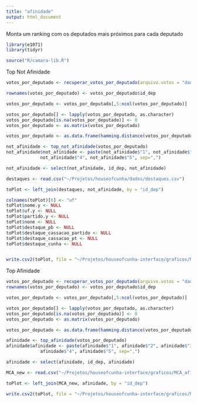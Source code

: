```yaml
---
title: "afinidade"
output: html_document
---
```


Monta um ranking com os deputados mais próximos para cada deputado

```r
library(e1071)
library(tidyr)

source("R/camara-lib.R")
```

Top Not Afinidade

```r
votos_por_deputado <- recuperar_votos_por_deputado(arquivo.votos = "dados/votacoes.csv", corrigir.migracoes = TRUE)

rownames(votos_por_deputado) <- votos_por_deputado$id_dep

votos_por_deputado <- votos_por_deputado[,5:ncol(votos_por_deputado)]

votos_por_deputado[] <- lapply(votos_por_deputado, as.character)
votos_por_deputado[is.na(votos_por_deputado)] <- 0
votos_por_deputado <- as.matrix(votos_por_deputado)

votos_por_deputado <- as.data.frame(hamming.distance(votos_por_deputado))

not_afinidade <- top_not_afinidade(votos_por_deputado)
not_afinidade$not_afinidade <- paste(not_afinidade$"1", not_afinidade$"2", not_afinidade$"3", 
             not_afinidade$"4", not_afinidade$"5", sep=",")

not_afinidade <- select(not_afinidade, id_dep, not_afinidade)

destaques <- read.csv("~/Projetos/houseofcunha/dados/destaques.csv")

toPlot <- left_join(destaques, not_afinidade, by = "id_dep")

colnames(toPlot)[6] <- "uf"
toPlot$nome.y <- NULL
toPlot$uf.y <- NULL
toPlot$partido.y <- NULL
toPlot$none <- NULL
toPlot$destaque_pb <- NULL
toPlot$destaque_cassacao_partido <- NULL
toPlot$destaque_cassacao_pt <- NULL
toPlot$destaque_cunha <- NULL


write.csv2(toPlot, file = "~/Projetos/houseofcunha-interface/graficos/MCA_afinidades_notafinidades.csv", row.names = FALSE)
```

Top Afinidade

```r
votos_por_deputado <- recuperar_votos_por_deputado(arquivo.votos = "dados/votacoes.csv", corrigir.migracoes = TRUE)
rownames(votos_por_deputado) <- votos_por_deputado$id_dep

votos_por_deputado <- votos_por_deputado[,5:ncol(votos_por_deputado)]

votos_por_deputado[] <- lapply(votos_por_deputado, as.character)
votos_por_deputado[is.na(votos_por_deputado)] <- 0
votos_por_deputado <- as.matrix(votos_por_deputado)

votos_por_deputado <- as.data.frame(hamming.distance(votos_por_deputado))

afinidade <- top_afinidade(votos_por_deputado)
afinidade$afinidade <- paste(afinidade$"1", afinidade$"2", afinidade$"3", 
             afinidade$"4", afinidade$"5", sep=",")

afinidade <- select(afinidade, id_dep, afinidade)

MCA_new <- read.csv("~/Projetos/houseofcunha-interface/graficos/MCA_afinidades_notafinidades.csv", sep=";")

toPlot <- left_join(MCA_new, afinidade, by = "id_dep")

write.csv2(toPlot, file = "~/Projetos/houseofcunha-interface/graficos/MCA_afinidades_notafinidades.csv", row.names = FALSE)
```